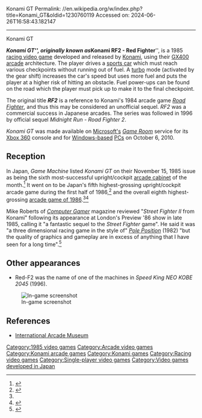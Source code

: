 Konami GT
Permalink: //en.wikipedia.org/w/index.php?title=Konami_GT&oldid=1230760119
Accessed on: 2024-06-26T16:58:43.182147



------
Konami GT
{{Short description|1985 video game}}
{{Infobox video game
| title = Konami GT
| image = Konami GT arcade flyer.png
| caption = North American arcade flyer
| developer = [[Konami]]
| publisher = {{vgrelease|WW|[[Konami]]|JP|[[Namco]]<ref name="Akagi">{{cite book |last1=Akagi |first1=Masumi |title=アーケードTVゲームリスト国内•海外編(1971-2005) |trans-title=Arcade TV Game List: Domestic • Overseas Edition (1971-2005) |date=October 13, 2006 |publisher=Amusement News Agency |language=ja |location=Japan |isbn=978-4990251215 |page=27 |url=https://archive.org/details/ArcadeGameList1971-2005/page/n28}}</ref>}}
| designer = 
|released = {{vgrelease|JP|October 1985<ref name="Akagi"/>|WW|Late 1985<ref>{{cite web |title=Video Game Flyers: Konami GT, Konami (USA) |url=https://flyers.arcade-museum.com/?page=flyer&db=videodb&id=569&image=1 |website=The Arcade Flyer Archive |access-date=9 June 2021}}</ref><ref>{{cite web |title=Video Game Flyers: Konami GT, Konami (UK) |url=https://flyers.arcade-museum.com/?page=wide-flyer&db=videodb&id=3805&image=1 |website=The Arcade Flyer Archive |access-date=9 June 2021}}</ref>}}
| genre = [[Racing video game|Racing]]
| modes = Single-player
| arcade system = [[Konami GX400]] (''Konami GT'')<br>[[Bubble System]] (''Konami RF2'')
| platforms = [[Arcade game|Arcade]]
}}

'''''Konami GT''''', originally known as '''''Konami RF2 - Red Fighter''''', is a 1985 [[racing video game]] developed and released by [[Konami]], using their [[Konami GX400|GX400]] [[Arcade video game|arcade]] architecture. The player drives a [[sports car]] which must reach various checkpoints without running out of fuel. A [[turbo]] mode (activated by the gear shift) increases the car's speed but uses more fuel and puts the player at a higher risk of hitting an obstacle. Fuel power-ups can be found on the road which the player must pick up to make it to the final checkpoint.

The original title '''''RF2''''' is a reference to Konami's 1984 arcade game ''[[Road Fighter]]'', and thus this may be considered an unofficial sequel. ''RF2'' was a commercial success in Japanese arcades. The series was followed in 1996 by official sequel ''Midnight Run - Road Fighter 2''.

''Konami GT'' was made available on [[Microsoft|Microsoft's]] ''[[Game Room]]'' service for its [[Xbox 360]] console and for [[Microsoft Windows|Windows-based]] [[personal computer|PC]]s on October 6, 2010.

== Reception ==
In Japan, ''Game Machine'' listed ''Konami GT'' on their November 15, 1985 issue as being the sixth most-successful upright/cockpit [[arcade cabinet]] of the month.<ref>{{cite magazine|title=Game Machine's Best Hit Games 25 - アップライト, コックピット型TVゲーム機 (Upright/Cockpit Videos)|magazine=[[:ja:ゲームマシン|Game Machine]]|issue=272|publisher=[[:ja:アミューズメント通信社|Amusement Press, Inc.]]|date=15 November 1985|page=21|lang=ja}}</ref> It went on to be Japan's fifth highest-grossing upright/cockpit arcade game during the first half of 1986,<ref name="GM288">{{cite magazine |title=Game Machine's Best Hit Games 25: '86 上半期 |trans-title=Game Machine's Best Hit Games 25: First Half '86 |magazine=[[:ja:ゲームマシン|Game Machine]] |issue=288 |publisher=[[:ja:アミューズメント通信社|Amusement Press, Inc.]] |date=15 July 1986 |page=28 |lang=ja |url=https://onitama.tv/gamemachine/pdf/19860715p.pdf#page=15}}</ref> and the overall eighth highest-grossing [[1986 in video games|arcade game of 1986]].<ref name="GM288"/><ref>{{cite magazine |title=Game Machine's Best Hit Games 25: '86 下半期 |trans-title=Game Machine's Best Hit Games 25: Second Half '86 |magazine=Game Machine |issue=300 |publisher=Amusement Press, Inc. |date=15 January 1987 |page=16 |lang=ja |url=https://onitama.tv/gamemachine/pdf/19870115p.pdf#page=9}}</ref>

Mike Roberts of ''[[Computer Gamer]]'' magazine reviewed "''Street Fighter II'' from Konami" following its appearance at London's Preview '86 show in late 1985, calling it "a fantastic sequel to the ''Street Fighter'' game". He said it was "a three dimensional racing game in the style of" ''[[Pole Position]]'' (1982) "but the quality of graphics and gameplay are in excess of anything that I have seen for a long time".<ref name="CG10">{{cite magazine |last1=Roberts |first1=Mike |last2=Doyle |first2=Eric |title=Coin-Op Connection |magazine=[[Computer Gamer]] |date=1985 |issue=10 (January 1986) |pages=26–7 |url=https://archive.org/details/Computer_Gamer_Issue_10_1986-01_Argus_Press_GB/page/n25/mode/2up}}</ref>

==Other appearances==
* Red-F2 was the name of one of the machines in ''Speed King NEO KOBE 2045'' (1996).

[[Image:Konami GT.png|thumb|left|In-game screenshot]]

==References==
{{Reflist}}
* [http://www.arcade-museum.com/game_detail.php?game_id=8346 International Arcade Museum]

{{DEFAULTSORT:Konami Gt}}
[[Category:1985 video games]]
[[Category:Arcade video games]]
[[Category:Konami arcade games]]
[[Category:Konami games]]
[[Category:Racing video games]]
[[Category:Single-player video games]]
[[Category:Video games developed in Japan]]


{{racing-videogame-stub}}